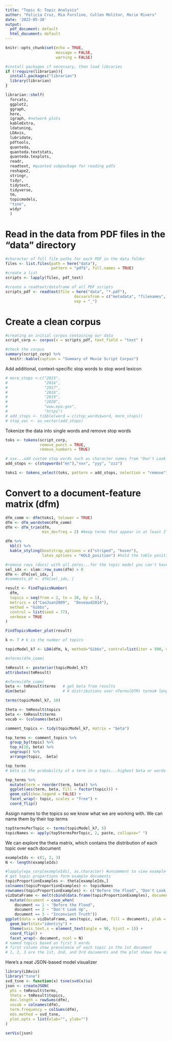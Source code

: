 ```yaml
---
title: "Topic 6: Topic Analysis"
author: "Felicia Cruz, Mia Forsline, Cullen Molitor, Marie Rivers"
date: '2022-05-10'
output:
  pdf_document: default
  html_document: default
---
```


```r
knitr::opts_chunk$set(echo = TRUE,
                      message = FALSE, 
                      warning = FALSE)
```

```r
#install packages if necessary, then load libraries
if (!require(librarian)){
  install.packages("librarian")
  library(librarian)
}

librarian::shelf(
  forcats, 
  ggplot2,
  ggraph,
  here,
  igraph, #network plots
  kableExtra,
  ldatuning,
  LDAvis,
  lubridate,
  pdftools,
  quanteda,
  quanteda.textstats,
  quanteda.texplots,
  readr,
  readtext, #quanted subpackage for reading pdfs
  reshape2,
  stringr,
  tidyr,
  tidytext,
  tidyverse,
  tm,
  topicmodels,
  "tsne",
  widyr
  )
```

# Read in the data from PDF files in the "data" directory 

```r
#character of full file paths for each PDF in the data folder 
files <- list.files(path = here("data"),
                    pattern = "pdf$", full.names = TRUE)
#create a list
scripts <- lapply(files, pdf_text)

#create a readtext/dataframe of all PDF scripts 
scripts_pdf <- readtext(file = here("data", "*.pdf"),
                              docvarsfrom = c("metadata", "filenames", "filepaths"),
                              sep = "_")
```

# Create a clean corpus 
```r
#creating an initial corpus containing our data
script_corp <- corpus(x = scripts_pdf, text_field = "text" )

#check the corpus 
summary(script_corp) %>% 
  knitr::kable(caption = "Summary of Movie Script Corpus")
```

Add additional, context-specific stop words to stop word lexicon
```r
# more_stops <-c("2015",
#                "2016", 
#                "2017", 
#                "2018", 
#                "2019", 
#                "2020", 
#                "www.epa.gov", 
#                "https")
# add_stops <- tibble(word = c(stop_words$word, more_stops)) 
# stop_vec <- as_vector(add_stops)
```

Tokenize the data into single words and remove stop words 
```r
toks <- tokens(script_corp, 
               remove_punct = TRUE, 
               remove_numbers = TRUE)

# xxx...add custom stop words such as character names from "Don't Look Up"
add_stops <- c(stopwords("en"),"xxx", "yyy", "zzz")

toks1 <- tokens_select(toks, pattern = add_stops, selection = "remove")
```



# Convert to a document-feature matrix (dfm)
```r
dfm_comm <- dfm(toks1, tolower = TRUE)
dfm <- dfm_wordstem(dfm_comm)
dfm <- dfm_trim(dfm, 
                min_docfreq = 2) #keep terms that appear in at least 2 documents 

dfm %>% 
  kbl() %>% 
  kable_styling(bootstrap_options = c("striped", "hover"),
                latex_options = "HOLD_position") #hold the table position when knitting
```




```r
#remove rows (docs) with all zeros...for the topic model you can't have zeros
sel_idx <- slam::row_sums(dfm) > 0 
dfm <- dfm[sel_idx, ]
#comments_df <- dfm[sel_idx, ]
```

```r
result <- FindTopicsNumber(
  dfm,
  topics = seq(from = 2, to = 20, by = 1),
  metrics = c("CaoJuan2009",  "Deveaud2014"),
  method = "Gibbs",
  control = list(seed = 77),
  verbose = TRUE
)

FindTopicsNumber_plot(result)
```

```r
k <- 7 # k is the number of topics

topicModel_k7 <- LDA(dfm, k, method="Gibbs", control=list(iter = 500, verbose = 25))
```

```r
#nTerms(dfm_comm) 

tmResult <- posterior(topicModel_k7)
attributes(tmResult)
```

```r
#nTerms(dfm_comm)   
beta <- tmResult$terms   # get beta from results
dim(beta)                # K distributions over nTerms(DTM) terms# lengthOfVocab
```

```r
terms(topicModel_k7, 10)
```


```r
theta <- tmResult$topics
beta <- tmResult$terms
vocab <- (colnames(beta))
```

```r
comment_topics <- tidy(topicModel_k7, matrix = "beta")

top_terms <- comment_topics %>%
  group_by(topic) %>%
  top_n(10, beta) %>%
  ungroup() %>%
  arrange(topic, -beta)

top_terms
# beta is the probability of a term in a topic...highest beta or words most likely to be in topic
```

```r
top_terms %>%
  mutate(term = reorder(term, beta)) %>%
  ggplot(aes(term, beta, fill = factor(topic))) +
  geom_col(show.legend = FALSE) +
  facet_wrap(~ topic, scales = "free") +
  coord_flip()
```

Assign names to the topics so we know what we are working with. We can name them by their top terms

```r
top5termsPerTopic <- terms(topicModel_k7, 5)
topicNames <- apply(top5termsPerTopic, 2, paste, collapse=" ")
```

We can explore the theta matrix, which contains the distribution of each topic over each document

```r
exampleIds <- c(1, 2, 3)
N <- length(exampleIds)
```

```r
#lapply(epa_corp[exampleIds], as.character) #uncomment to view example text
# get topic proportions form example documents
topicProportionExamples <- theta[exampleIds,]
colnames(topicProportionExamples) <- topicNames
rownames(topicProportionExamples) <- c("Before the Flood", "Don't Look Up", "Inconvient Truth")
vizDataFrame <- melt(cbind(data.frame(topicProportionExamples), document=factor(1:N)), variable.name = "topic", id.vars = "document")  %>% 
  mutate(document = case_when(
    document == 1 ~ "Before the Flood",
    document == 2 ~ "Don't Look Up",
    document == 3 ~ "Inconvient Truth"))
ggplot(data = vizDataFrame, aes(topic, value, fill = document), ylab = "proportion") +
  geom_bar(stat="identity") +
  theme(axis.text.x = element_text(angle = 90, hjust = 1)) +  
  coord_flip() +
  facet_wrap(~ document, ncol = N)
# named topics based on first 5 words
# first column show prevalence of each topic in the 1st document
# 1, 2, 3 are the 1st, 2nd, and 3rd documents and the plot shows how each topic is distributed within each document
```

Here’s a neat JSON-based model visualizer

```r
library(LDAvis)
library("tsne")
svd_tsne <- function(x) tsne(svd(x)$u)
json <- createJSON(
  phi = tmResult$terms, 
  theta = tmResult$topics, 
  doc.length = rowSums(dfm), 
  vocab = colnames(dfm), 
  term.frequency = colSums(dfm),
  mds.method = svd_tsne,
  plot.opts = list(xlab="", ylab="")
)

serVis(json)
```

